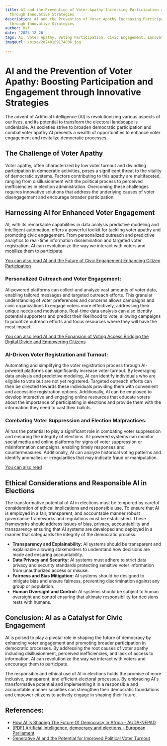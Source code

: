 ```yaml
---
title: AI and the Prevention of Voter Apathy Increasing Participation and Engagement
  through Innovative Strategies
description: AI and the Prevention of Voter Apathy Increasing Participation and Engagement
  through Innovative Strategies
author: Usf
date: '2023-12-26'
tags: AI, Voter Apathy, Voting Participation, Civic Engagement, Innovative Strategies
imageUrl: /pixa/20240109174806.jpg

---
```

# AI and the  Prevention of Voter Apathy: Boosting Participation and Engagement through Innovative  Strategies

The advent of Artificial  Intelligence (AI) is revolutionizing various  aspects of our  lives, and its potential to transform  the electoral landscape is undeniable. As societies strive to broaden democratic participation and combat  voter apathy AI presents a  wealth  of opportunities to enhance voter engagement  and revitalize  democratic processes.

## The Challenge of Voter Apathy

Voter apathy, often characterized by  low voter turnout and  dwindling participation in democratic activities, poses a significant threat to the vitality of democratic systems. Factors contributing to  this apathy are multifaceted, ranging from disillusionment with the political process to perceived inefficiencies in  election administration. Overcoming these challenges requires innovative solutions that address the underlying causes of voter disengagement and  encourage broader participation.

## Harnessing AI for Enhanced Voter Engagement

AI, with its remarkable capabilities in data analysis predictive modeling and intelligent automation, offers a powerful toolkit for tackling voter apathy and promoting civic engagement. From personalized  outreach and predictive analytics to real-time information dissemination and  targeted voter registration, AI can revolutionize the way we interact with voters and mobilize  them to  participate.

[You can also read AI and the Future  of Civic  Engagement Enhancing Citizen Participation](AI%20and%20the%20Future%20of%20Civic%20Engagement%20Enhancing%20Citizen%20Participation)


### Personalized Outreach and Voter Engagement:

AI-powered platforms can collect  and analyze vast amounts of voter  data, enabling tailored messages and targeted outreach efforts. This  granular understanding of voter preferences and concerns allows campaigns and civic organizations to engage voters more effectively, addressing  their unique needs  and motivations. Real-time data analysis can also  identify potential supporters  and predict their likelihood to vote, allowing campaigns to  prioritize outreach efforts and focus resources where they will have the  most impact.

[You can also read AI and the Expansion of Voting Access Bridging the Digital Divide and Empowering Citizens](AI%20and%20the%20Expansion%20of%20Voting%20Access%20Bridging%20the%20Digital%20Divide%20and%20Empowering%20Citizens)


### AI-Driven Voter Registration and Turnout:

Automating and simplifying the voter registration process through AI-powered platforms can significantly increase voter turnout. By leveraging  data analysis and predictive modeling, AI can identify individuals who are  eligible to vote but are not yet registered. Targeted  outreach efforts  can then be directed towards these individuals providing them with convenient and accessible registration options. Additionally, AI can be employed to develop interactive and engaging online resources that educate voters about the importance of  participating in  elections and provide them with the information they  need to cast their ballots.

### Combating  Voter Suppression and Election Malpractices:

AI has the potential to play a significant role  in combating voter suppression and ensuring the integrity of elections.  AI-powered systems can monitor social media and online platforms for signs of voter suppression or misinformation campaigns, enabling timely responses and countermeasures. Additionally, AI can analyze  historical voting patterns and identify anomalies  or irregularities that may indicate fraud or manipulation.

[You can also read ]()


## Ethical Considerations and  Responsible AI in Elections

The transformative potential of  AI in elections must be tempered by careful consideration of  ethical implications and responsible use. To ensure that AI is employed in a fair, transparent, and accountable manner robust governance frameworks and regulations must be established. These frameworks should  address issues of bias, privacy, accountability and transparency ensuring that AI systems are developed and deployed in a manner that safeguards the integrity of the democratic process.

* **Transparency  and Explainability:** AI systems should be transparent and explainable allowing stakeholders to understand how decisions are  made and ensuring accountability.
* **Data Privacy and Security:** AI systems must adhere to strict  data privacy and  security standards protecting sensitive voter information from unauthorized access or misuse.
* **Fairness and Bias Mitigation:** AI systems should be designed to mitigate bias and  ensure fairness, preventing discrimination against any group or population.
* **Human  Oversight and Control:** AI  systems should be subject to human  oversight and  control  ensuring that ultimate responsibility  for decisions rests  with humans.

## Conclusion: AI as  a Catalyst for Civic Engagement

AI is poised  to play a pivotal role in shaping the future of democracy by enhancing voter engagement and  promoting broader  participation in democratic processes. By addressing the root causes of voter  apathy including disillusionment, perceived inefficiencies, and lack of access to information,  AI can revolutionize  the  way we interact with voters and encourage  them  to participate.

The responsible and ethical use of AI in elections holds the promise  of more  inclusive, transparent, and efficient electoral processes. By embracing AI's transformative potential and implementing it in a responsible and accountable manner societies can strengthen their democratic foundations and empower citizens  to  actively engage in shaping their future.

## References:
- [How AI Is Shaping The Future Of Democracy In Africa - AUDA-NEPAD](https://www.nepad.org/blog/empowering-fair-and-inclusive-elections-how-ai-shaping-future-of-democracy-africa)
- [[PDF] Artificial intelligence, democracy and elections - European Parliament](https://www.europarl.europa.eu/RegData/etudes/BRIE/2023/751478/EPRS_BRI(2023)751478_EN.pdf)
- [Generative AI and the Potential for Improved Political Voter Turnout](https://politicalmarketer.com/generative-ai-and-the-potential-for-improved-political-voter-turnout/)
